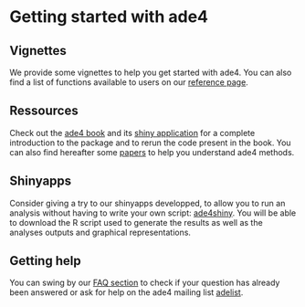 # Getting started with ade4

## Vignettes

We provide some vignettes to help you get started with ade4. You can also find a list of functions available to users on our [reference page](http://sdray.github.io/ade4/reference/index.html).

## Ressources

Check out the [ade4 book](https://link.springer.com/book/10.1007/978-1-4939-8850-1) and its [shiny application](https://ade4.shinyapps.io/Book/) for a complete introduction to the package and to rerun the code present in the book. You can also find hereafter some [papers](http://sdray.github.io/ade4/articles/papers.html) to help you understand ade4 methods.

## Shinyapps

Consider giving a try to our shinyapps developped, to allow you to run an analysis without having to write your own script: [ade4shiny](https://lbbe-shiny.univ-lyon1.fr/Reproducible_Research/ShinyADE4/). You will be able to download the R script used to generate the results as well as the analyses outputs and graphical representations.

## Getting help

You can swing by our [FAQ section](file:///C:/Users/suzon/Documents/Cours/Master_bioinformatique/M2/projet/docs/faq.html) to check if your question has already been answered or ask for help on the ade4 mailing list [adelist](https://listes.univ-lyon1.fr/sympa/info/adelist).
